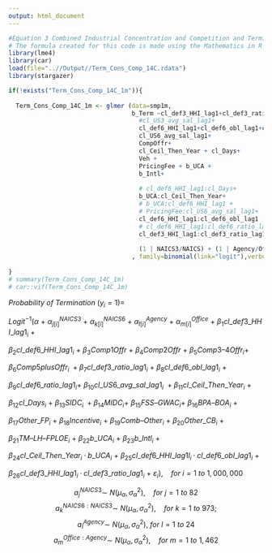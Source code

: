 ```yaml
---
output: html_document
---
```

```r
#Equation 3 Combined Industrial Concentration and Competition and Terminations
# The formula created for this code is made using the Mathematics in R Markdown. For more about Mathematics formatting in R Markdown, see my "Mathematics Formatting in R Markdown" file.
library(lme4)
library(car)
load(file="..//Output//Term_Cons_Comp_14C.rdata") 
library(stargazer)

if(!exists("Term_Cons_Comp_14C_1m")){
  
  Term_Cons_Comp_14C_1m <- glmer (data=smp1m,
                                  b_Term ~cl_def3_HHI_lag1+cl_def3_ratio_lag1+#cl_def3_obl_lag1+
                                    #cl_US3_avg_sal_lag1+
                                    cl_def6_HHI_lag1+cl_def6_obl_lag1+cl_def6_ratio_lag1+
                                    cl_US6_avg_sal_lag1+
                                    CompOffr+
                                    cl_Ceil_Then_Year + cl_Days+ 
                                    Veh +
                                    PricingFee + b_UCA +
                                    b_Intl+
                                    
                                    # cl_def6_HHI_lag1:cl_Days+
                                    b_UCA:cl_Ceil_Then_Year+
                                    # b_UCA:cl_def6_HHI_lag1 +
                                    # PricingFee:cl_US6_avg_sal_lag1+
                                    cl_def6_HHI_lag1:cl_def6_obl_lag1  +
                                    # cl_def6_HHI_lag1:cl_def6_ratio_lag1+
                                    cl_def3_HHI_lag1:cl_def3_ratio_lag1+  
                                    
                                    (1 | NAICS3/NAICS) + (1 | Agency/Office)
                                  , family=binomial(link="logit"),verbose=1)
  
}
# summary(Term_Cons_Comp_14C_1m)
# car::vif(Term_Cons_Comp_14C_1m)
```

$Probability~of~Termination~(y_i = 1) =$

$Logit^{-1}(α~+~α^{NAICS3}_{j[i]}~+~α^{NAICS6}_{k[i]}~+~α^{Agency}_{l[i]}~+~α^{Office}_{m[i]}~+~β_{1}cl\_def3\_HHI\_lag1_{i}~+$

$β_{2}cl\_def6\_HHI\_lag1_{i}~+~β_{3}Comp1Offr~+~β_{4}Comp2Offr~+~β_{5}Comp3–4Offr_{i}+$

$β_{6}Comp5plusOffr_{i}~+β_{7}cl\_def3\_ratio\_lag1_{i}~+~β_{8}cl\_def6\_obl\_lag1_{i}~+$

$β_{9}cl\_def6\_ratio\_lag1_{i}+~β_{10}cl\_US6\_avg\_sal\_lag1_{i}~+β_{11}cl\_Ceil\_Then\_Year_{i}~+$

$β_{12}cl\_Days_{i}~+~β_{13}SIDC_{i}~+β_{14}MIDC_{i}+~β_{15}FSS–GWAC_{i}+~β_{16}BPA–BOA_{i}~+$

$β_{17}Other\_FP_{i}~+~β_{18}Incentive_{i}~+~β_{19}Comb–Other_{i}~+~β_{20}Other\_CB_{i}~+$

$β_{21}TM–LH–FPLOE_{i}~+~β_{22}b\_UCA_{i}~+~β_{23}b\_Intl_{i}~+$

$β_{24}cl\_Ceil\_Then\_Year_{i}·b\_UCA_{i}~+~β_{25}cl\_def6\_HHI\_lag1l_{i}·cl\_def6\_obl\_lag1_{i}~+$

$β_{26}cl\_def3\_HHI\_lag1_{i}·cl\_def3\_ratio\_lag1_{i}~+~ε_{i}),~~~~for~i=1~to~1,000,000$

$$a^{NAICS3}_{j}\sim~N(μ_{α},σ^{2}_{α}),~~~~for~j= 1~to~82$$
$$a^{NAICS6:NAICS3}_{k}\sim~N(μ_{α},σ^{2}_{α}),~~~~for~k= 1~to~973;$$
$$a^{Agency}_{l}\sim~N(μ_{α},σ^{2}_{α}),~for~l= 1~to~24$$ $$a^{Office:Agency}_{m}\sim~N(μ_{α},σ^{2}_{α}),~~~~for~m= 1~to~1,462$$